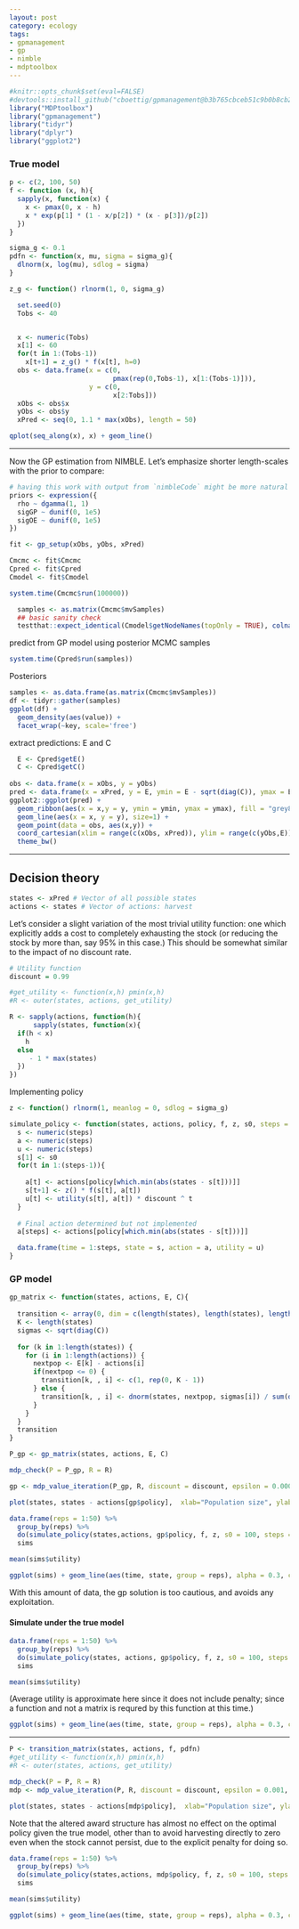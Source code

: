 ```yaml
---
layout: post
category: ecology
tags:
- gpmanagement
- gp
- nimble
- mdptoolbox
---
```



```r
#knitr::opts_chunk$set(eval=FALSE)
#devtools::install_github("cboettig/gpmanagement@b3b765cbceb51c9b0b8cb2724e395353ec365df9")
library("MDPtoolbox")
library("gpmanagement")
library("tidyr")
library("dplyr")
library("ggplot2")
```



### True model



```r
p <- c(2, 100, 50)
f <- function (x, h){
  sapply(x, function(x) {
    x <- pmax(0, x - h)
    x * exp(p[1] * (1 - x/p[2]) * (x - p[3])/p[2])
  })
}

sigma_g <- 0.1
pdfn <- function(x, mu, sigma = sigma_g){
  dlnorm(x, log(mu), sdlog = sigma)
}

z_g <- function() rlnorm(1, 0, sigma_g)

```



```r
  set.seed(0)
  Tobs <- 40


  x <- numeric(Tobs)
  x[1] <- 60
  for(t in 1:(Tobs-1))
    x[t+1] = z_g() * f(x[t], h=0)
  obs <- data.frame(x = c(0, 
                          pmax(rep(0,Tobs-1), x[1:(Tobs-1)])), 
                    y = c(0, 
                          x[2:Tobs]))
  xObs <- obs$x
  yObs <- obs$y
  xPred <- seq(0, 1.1 * max(xObs), length = 50)
```

```r
qplot(seq_along(x), x) + geom_line()
```



-------------------------------------------------

Now the GP estimation from NIMBLE.  Let's emphasize shorter length-scales with the prior to compare:

```r
# having this work with output from `nimbleCode` might be more natural than `expression`
priors <- expression({
  rho ~ dgamma(1, 1)
  sigGP ~ dunif(0, 1e5)
  sigOE ~ dunif(0, 1e5)
})

```

```r
fit <- gp_setup(xObs, yObs, xPred)
```

```r
Cmcmc <- fit$Cmcmc 
Cpred <- fit$Cpred
Cmodel <- fit$Cmodel
```

```r
system.time(Cmcmc$run(100000))
```

```r
  samples <- as.matrix(Cmcmc$mvSamples)
  ## basic sanity check
  testthat::expect_identical(Cmodel$getNodeNames(topOnly = TRUE), colnames(samples))
```

predict from GP model using posterior MCMC samples

```r
system.time(Cpred$run(samples))
```



Posteriors

```r
samples <- as.data.frame(as.matrix(Cmcmc$mvSamples))
df <- tidyr::gather(samples)
ggplot(df) + 
  geom_density(aes(value)) + 
  facet_wrap(~key, scale='free')
```  



extract predictions: E and C


```r
  E <- Cpred$getE()
  C <- Cpred$getC()
  
obs <- data.frame(x = xObs, y = yObs)
pred <- data.frame(x = xPred, y = E, ymin = E - sqrt(diag(C)), ymax = E + sqrt(diag(C)))
ggplot2::ggplot(pred) + 
  geom_ribbon(aes(x = x,y = y, ymin = ymin, ymax = ymax), fill = "grey80") +
  geom_line(aes(x = x, y = y), size=1) + 
  geom_point(data = obs, aes(x,y)) +
  coord_cartesian(xlim = range(c(xObs, xPred)), ylim = range(c(yObs,E))) +
  theme_bw()

```



-------------------------------

## Decision theory


```r
states <- xPred # Vector of all possible states
actions <- states # Vector of actions: harvest
```


Let's consider a slight variation of the most trivial utility function: one which explicitly adds a cost to completely exhausting the stock (or reducing the stock by more than, say 95% in this case.)  This should be somewhat similar to the impact of no discount rate.

```r
# Utility function
discount = 0.99

#get_utility <- function(x,h) pmin(x,h)
#R <- outer(states, actions, get_utility)

R <- sapply(actions, function(h){
      sapply(states, function(x){
  if(h < x)
    h
  else 
	 - 1 * max(states)
  })
})

```




Implementing policy

```r
z <- function() rlnorm(1, meanlog = 0, sdlog = sigma_g)

simulate_policy <- function(states, actions, policy, f, z, s0, steps = 50, utility = function(s,a) NA, discount = 1){
  s <- numeric(steps)
  a <- numeric(steps)
  u <- numeric(steps)
  s[1] <- s0
  for(t in 1:(steps-1)){
    
    a[t] <- actions[policy[which.min(abs(states - s[t]))]]
    s[t+1] <- z() * f(s[t], a[t])
    u[t] <- utility(s[t], a[t]) * discount ^ t
  }
  
  # Final action determined but not implemented
  a[steps] <- actions[policy[which.min(abs(states - s[t]))]]

  data.frame(time = 1:steps, state = s, action = a, utility = u)
}
```





### GP model



```r
gp_matrix <- function(states, actions, E, C){
  
  transition <- array(0, dim = c(length(states), length(states), length(actions)))
  K <- length(states)
  sigmas <- sqrt(diag(C))
  
  for (k in 1:length(states)) {
    for (i in 1:length(actions)) {
      nextpop <- E[k] - actions[i]
      if(nextpop <= 0) {
        transition[k, , i] <- c(1, rep(0, K - 1))
      } else {
        transition[k, , i] <- dnorm(states, nextpop, sigmas[i]) / sum(dnorm(states, nextpop, sigmas[i]))
      }
    }
  }
  transition
}

P_gp <- gp_matrix(states, actions, E, C)
```



```r
mdp_check(P = P_gp, R = R)

gp <- mdp_value_iteration(P_gp, R, discount = discount, epsilon = 0.00001, max_iter = 5e3, V0 = numeric(length(states)))

```



```r
plot(states, states - actions[gp$policy],  xlab="Population size", ylab="Escapement")
```



```r
data.frame(reps = 1:50) %>% 
  group_by(reps) %>% 
  do(simulate_policy(states,actions, gp$policy, f, z, s0 = 100, steps = 20, utility = pmin, discount = discount)[c("time", "state", "utility")]) ->
  sims 

mean(sims$utility)

```


```r
ggplot(sims) + geom_line(aes(time, state, group = reps), alpha = 0.3, col = "darkblue")
```



With this amount of data, the gp solution is too cautious, and avoids any exploitation.



#### Simulate under the true model

```r
data.frame(reps = 1:50) %>% 
  group_by(reps) %>% 
  do(simulate_policy(states, actions, gp$policy, f, z, s0 = 100, steps = 20, utility = pmin, discount = discount)[c("time", "state", "utility")]) ->
  sims 

mean(sims$utility)

```

(Average utility is approximate here since it does not include penalty; since a function and not a matrix is requred by this function at this time.)


```r
ggplot(sims) + geom_line(aes(time, state, group = reps), alpha = 0.3, col = "darkblue")
```


------------


```r
P <- transition_matrix(states, actions, f, pdfn)
#get_utility <- function(x,h) pmin(x,h)
#R <- outer(states, actions, get_utility)
```


```r
mdp_check(P = P, R = R)
mdp <- mdp_value_iteration(P, R, discount = discount, epsilon = 0.001, max_iter = 5e3, V0 = numeric(length(states)))

```



```r
plot(states, states - actions[mdp$policy],  xlab="Population size", ylab="Escapement")
```


Note that the altered award structure has almost no effect on the optimal policy given the true model, other than to avoid harvesting directly to zero even when the stock cannot persist, due to the explicit penalty for doing so.


```r

data.frame(reps = 1:50) %>% 
  group_by(reps) %>% 
  do(simulate_policy(states,actions, mdp$policy, f, z, s0 = 100, steps = 20, utility = pmin, discount = discount)[c("time", "state", "utility")]) ->
  sims 

mean(sims$utility)
```




```r
ggplot(sims) + geom_line(aes(time, state, group = reps), alpha = 0.3, col = "darkblue")
```


